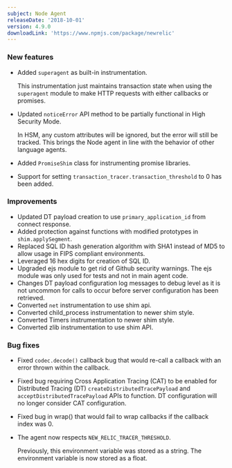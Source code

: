 ```yaml
---
subject: Node Agent
releaseDate: '2018-10-01'
version: 4.9.0
downloadLink: 'https://www.npmjs.com/package/newrelic'
---
```


### New features

* Added `superagent` as built-in instrumentation.

  This instrumentation just maintains transaction state when using the `superagent` module to make HTTP requests with either callbacks or promises.
* Updated `noticeError` API method to be partially functional in High Security Mode.

  In HSM, any custom attributes will be ignored, but the error will still be tracked. This brings the Node agent in line with the behavior of other language agents.
* Added `PromiseShim` class for instrumenting promise libraries.
* Support for setting `transaction_tracer.transaction_threshold` to 0 has been added.

### Improvements

* Updated DT payload creation to use `primary_application_id` from connect response.
* Added protection against functions with modified prototypes in `shim.applySegment`.
* Replaced SQL ID hash generation algorithm with SHA1 instead of MD5 to allow usage in FIPS compliant environments.
* Leveraged 16 hex digits for creation of SQL ID.
* Upgraded ejs module to get rid of Github security warnings. The ejs module was only used for tests and not in main agent code.
* Changes DT payload configuration log messages to debug level as it is not uncommon for calls to occur before server configuration has been retrieved.
* Converted `net` instrumentation to use shim api.
* Converted child_process instrumentation to newer shim style.
* Converted Timers instrumentation to newer shim style.
* Converted zlib instrumentation to use shim API.

### Bug fixes

* Fixed `codec.decode()` callback bug that would re-call a callback with an error thrown within the callback.
* Fixed bug requiring Cross Application Tracing (CAT) to be enabled for Distributed Tracing (DT) `createDistributedTracePayload` and `acceptDistributedTracePayload` APIs to function. DT configuration will no longer consider CAT configuration.
* Fixed bug in wrap() that would fail to wrap callbacks if the callback index was 0.
* The agent now respects `NEW_RELIC_TRACER_THRESHOLD`.

  Previously, this environment variable was stored as a string. The environment variable is now stored as a float.
